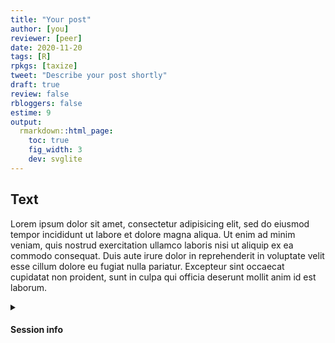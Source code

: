 ```yaml
---
title: "Your post"
author: [you]
reviewer: [peer]
date: 2020-11-20
tags: [R]
rpkgs: [taxize]
tweet: "Describe your post shortly"
draft: true
review: false
rbloggers: false
estime: 9
output:
  rmarkdown::html_page:
    toc: true
    fig_width: 3
    dev: svglite
---
```




## Text 

Lorem ipsum dolor sit amet, consectetur adipisicing elit, sed do eiusmod tempor incididunt ut labore et dolore magna aliqua. Ut enim ad minim veniam, quis nostrud exercitation ullamco laboris nisi ut aliquip ex ea commodo consequat. Duis aute irure dolor in reprehenderit in voluptate velit esse cillum dolore eu fugiat nulla pariatur. Excepteur sint occaecat cupidatat non proident, sunt in culpa qui officia deserunt mollit anim id est laborum.





<!-- at the end -->
<details>
<summary>
  <h4>
    <i class="fa fa-chevron-right" aria-hidden="true"></i>Session info
    <i class="fa fa-cogs" aria-hidden="true"></i>
  </h4>
</summary>

```r
sessionInfo()
```
</details>